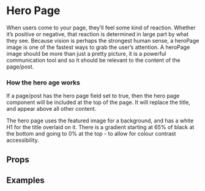 
<Meta title="2 Pattern Library/Structure/Hero Page" component={HeroPage} />

# Hero Page

When users come to your page, they’ll feel some kind of reaction. Whether it’s positive or negative, that reaction is determined in large part by what they see. Because vision is perhaps the strongest human sense, a heroPage image is one of the fastest ways to grab the user’s attention. A heroPage image should be more than just a pretty picture, it is a powerful communication tool and so it should be relevant to the content of the page/post.

### How the hero  age works
 
If a page/post has the hero page field set to true, then the hero page component will be included at the top of the page. It will replace the title, and appear above all other content. 

The hero page uses the featured image for a background, and has a white H1 for the title overlaid on it. There is a gradient starting at 65% of black at the bottom and going to 0% at the top - to allow for colour contrast accessibility. 

## Props 

<Props of={HeroPage} />

## Examples 

<Preview>
    <Story name="Page example without image">
        <div style={{
            padding: "10px",
            maxWidth: "1000px",
            margin: "0 auto"
        }}>
            <HeroPage 
                title="Development Fund"
                standfirst="We want to support work that takes risks and does something different. This means we fund projects that can’t find other, commercial finance at development stage."
                breadcrumbs={crumbs}
                isServiceListPage
            />
        </div>
    </Story>
</Preview>

<Preview>
    <Story name="Page example with image">
        <div style={{
            padding: "10px",
            maxWidth: "1000px",
            margin: "0 auto"
        }}>
            <HeroPage 
                title="Development Fund"
                standfirst="We want to support work that takes risks and does something different. This means we fund projects that can’t find other, commercial finance at development stage."
                breadcrumbs={crumbs}
                image1920x1080="https://staging.core-cms.bfi.digital/sites/default/files/styles/responsive/public/1920/1080/1/2020-03/Hero.jpg"
                image192x108="https://staging.core-cms.bfi.digital/sites/default/files/styles/responsive/public/192/108/1/2020-03/Hero.jpg"
                imageAltText="Alt text for the image"
            />
        </div>
    </Story>
</Preview>

<Preview>
    <Story name="Page example with image and credit">
        <div style={{
            padding: "10px",
            maxWidth: "1000px",
            margin: "0 auto"
        }}>
            <HeroPage 
                title="Development Fund"
                standfirst="We want to support work that takes risks and does something different. This means we fund projects that can’t find other, commercial finance at development stage."
                breadcrumbs={crumbs}
                image1920x1080="https://staging.core-cms.bfi.digital/sites/default/files/styles/responsive/public/1920/1080/1/2020-03/Hero.jpg"
                image192x108="https://staging.core-cms.bfi.digital/sites/default/files/styles/responsive/public/192/108/1/2020-03/Hero.jpg"
                imageAltText="Alt text for the image"
                imageAltText="Image alt text"
                imageCopyright="Image copyright"
            />
        </div>
    </Story>
</Preview>
